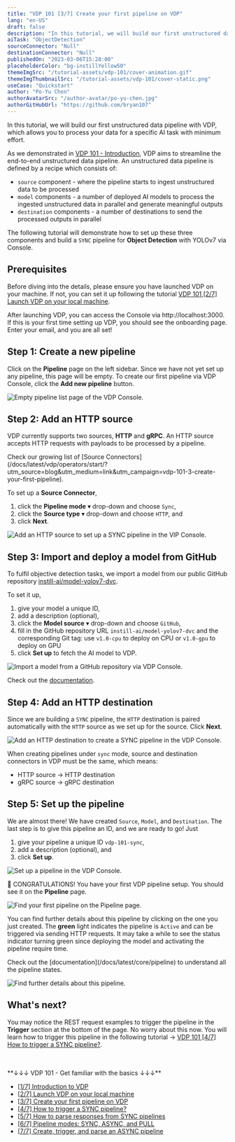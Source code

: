 ```yaml
---
title: "VDP 101 [3/7] Create your first pipeline on VDP"
lang: "en-US"
draft: false
description: "In this tutorial, we will build our first unstructured data pipeline with VDP, which allows you to process your data for a specific AI task with minimum effort."
aiTask: "ObjectDetection"
sourceConnector: "Null"
destinationConnector: "Null"
publishedOn: "2023-03-06T15:28:00"
placeholderColor: "bg-instillYellow50"
themeImgSrc: "/tutorial-assets/vdp-101/cover-animation.gif"
themeImgThumbnailSrc: "/tutorial-assets/vdp-101/cover-static.png"
useCase: "Quickstart"
author: "Po-Yu Chen"
authorAvatarSrc: "/author-avatar/po-yu-chen.jpg"
authorGitHubUrl: "https://github.com/bryan107"
---
```


In this tutorial, we will build our first unstructured data pipeline with VDP, which allows you to process your data for a specific AI task with minimum effort.

As we demonstrated in [VDP 101 - Introduction](/tutorials/vdp-101-1-introduction?utm_source=blog&utm_medium=link&utm_campaign=vdp-101-3-create-your-first-pipeline), VDP aims to streamline the end-to-end unstructured data pipeline.
An unstructured data pipeline is defined by a recipe which consists of:

- `source` component - where the pipeline starts to ingest unstructured data to be processed
- `model` components - a number of deployed AI models to process the ingested unstructured data in parallel and generate meaningful outputs
- `destination` components - a number of destinations to send the processed outputs in parallel

The following tutorial will demonstrate how to set up these three components and build a `SYNC` pipeline for **Object Detection** with YOLOv7 via Console.

## Prerequisites

Before diving into the details, please ensure you have launched VDP on your machine. If not, you can set it up following the tutorial [VDP 101 [2/7] Launch VDP on your local machine](/tutorials/vdp-101-2-quickstart/?utm_source=blog&utm_medium=link&utm_campaign=vdp-101-3-create-your-first-pipeline).

After launching VDP, you can access the Console via http://localhost:3000. If this is your first time setting up VDP, you should see the onboarding page. Enter your email, and you are all set!

## Step 1: Create a new pipeline

Click on the **Pipeline** page on the left sidebar. Since we have not yet set up any pipeline, this page will be empty. To create our first pipeline via VDP Console, click the **Add new pipeline** button.

<img
  src="/tutorial-assets/vdp-101/3-create-your-first-pipeline/pipeline-list-empty.png"
  alt="Empty pipeline list page of the VDP Console."
/>

## Step 2: Add an HTTP source

VDP currently supports two sources, **HTTP** and **gRPC**. An HTTP source accepts HTTP requests with payloads to be processed by a pipeline.

<InfoBlock type="info" title="info">
  Check our growing list of [Source
  Connectors](/docs/latest/vdp/operators/start/?utm_source=blog&utm_medium=link&utm_campaign=vdp-101-3-create-your-first-pipeline).
</InfoBlock>

To set up a **Source Connector**,

1.  click the **Pipeline mode** ▾ drop-down and choose `Sync`,
2.  click the **Source type** ▾ drop-down and choose `HTTP`, and
3.  click **Next**.

<img
  src="/tutorial-assets/vdp-101/3-create-your-first-pipeline/add-a-sync-source-http.png"
  alt="Add an HTTP source to set up a SYNC pipeline in the VIP Console."
/>

## Step 3: Import and deploy a model from GitHub

To fulfil objective detection tasks, we import a model from our public GitHub repository [instill-ai/model-yolov7-dvc](https://github.com/instill-ai/model-yolov7-dvc).

To set it up,

1.  give your model a unique ID,
2.  add a description (optional),
3.  click the **Model source** ▾ drop-down and choose `GitHub`,
4.  fill in the GitHub repository URL `instill-ai/model-yolov7-dvc` and the corresponding Git tag: use `v1.0-cpu` to deploy on CPU or `v1.0-gpu` to deploy on GPU
5.  click **Set up** to fetch the AI model to VDP.

<img
  src="/tutorial-assets/vdp-101/3-create-your-first-pipeline/add-a-model.png"
  alt="Import a model from a GitHub repository via VDP Console."
/>

Check out the [documentation](/docs/latest/model/import/github/?utm_source=blog&utm_medium=link&utm_campaign=vdp-101-3-create-your-first-pipeline).

## Step 4: Add an HTTP destination

Since we are building a `SYNC` pipeline, the `HTTP` destination is paired automatically with the `HTTP` source as we set up for the source. Click **Next**.

<img
  src="/tutorial-assets/vdp-101/3-create-your-first-pipeline/add-a-sync-destination-http.png"
  alt="Add an HTTP destination to create a SYNC pipeline in the VDP Console."
/>

<InfoBlock type="info" title="info">

When creating pipelines under `sync` mode, source and destination connectors in VDP must be the same, which means:

- HTTP source → HTTP destination
- gRPC source → gRPC destination

</InfoBlock>

## Step 5: Set up the pipeline

We are almost there! We have created `Source`, `Model`, and `Destination`. The last step is to give this pipeline an ID, and we are ready to go! Just

1.  give your pipeline a unique ID `vdp-101-sync`,
2.  add a description (optional), and
3.  click **Set up**.

<img
  src="/tutorial-assets/vdp-101/3-create-your-first-pipeline/first-pipeline.png"
  alt="Set up a pipeline in the VDP Console."
/>

🎉 CONGRATULATIONS! You have your first VDP pipeline setup. You should see it on the **Pipeline** page.

<img
  src="/tutorial-assets/vdp-101/3-create-your-first-pipeline/first-pipeline-list.png"
  alt="Find your first pipeline on the Pipeline page."
/>

You can find further details about this pipeline by clicking on the one you just created.
The **green** light indicates the pipeline is `Active` and can be triggered via sending HTTP requests.
It may take a while to see the status indicator turning green since deploying the model and activating the pipeline require time.

<InfoBlock type="info" title="info">
  Check out the [documentation](/docs/latest/core/pipeline) to understand all
  the pipeline states.
</InfoBlock>

<img
  src="/tutorial-assets/vdp-101/3-create-your-first-pipeline/first-pipeline-page.png"
  alt="Find further details about this pipeline."
/>

## What's next?

You may notice the REST request examples to trigger the pipeline in the **Trigger** section at the bottom of the page. No worry about this now. You will learn how to trigger this pipeline in the following tutorial → [VDP 101 [4/7] How to trigger a SYNC pipeline?](/tutorials/vdp-101-4-how-to-trigger-a-sync-pipeline/?utm_source=blog&utm_medium=link&utm_campaign=vdp-101-3-create-your-first-pipeline).

<br />
<br />
**↓↓↓ VDP 101 - Get familiar with the basics ↓↓↓**

- [[1/7] Introduction to VDP](/tutorials/vdp-101-1-introduction)
- [[2/7] Launch VDP on your local machine](/tutorials/vdp-101-2-quickstart)
- [[3/7] Create your first pipeline on VDP](/tutorials/vdp-101-3-create-your-first-pipeline)
- [[4/7] How to trigger a SYNC pipeline?](/tutorials/vdp-101-4-how-to-trigger-a-sync-pipeline)
- [[5/7] How to parse responses from SYNC pipelines](/tutorials/vdp-101-5-how-to-parse-vdp-responses)
- [[6/7] Pipeline modes: SYNC, ASYNC, and PULL](/tutorials/vdp-101-6-pipeline-modes)
- [[7/7] Create, trigger, and parse an ASYNC pipeline](/tutorials/vdp-101-7-create-trigger-parse-an-async-pipeline)
